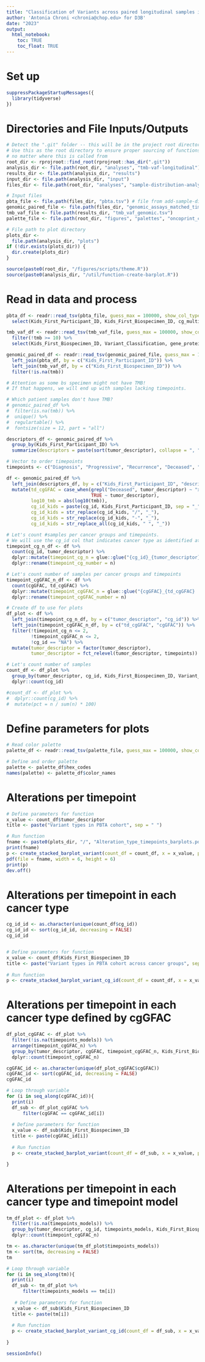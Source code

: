 ```yaml
---
title: "Classification of Variants across paired longitudinal samples in the PBTA Cohort"
author: 'Antonia Chroni <chronia@chop.edu> for D3B'
date: "2023"
output:
  html_notebook:
    toc: TRUE
    toc_float: TRUE
---
```


# Set up
```r
suppressPackageStartupMessages({
  library(tidyverse)
})
```

# Directories and File Inputs/Outputs
```r
# Detect the ".git" folder -- this will be in the project root directory
# Use this as the root directory to ensure proper sourcing of functions 
# no matter where this is called from
root_dir <- rprojroot::find_root(rprojroot::has_dir(".git"))
analysis_dir <- file.path(root_dir, "analyses", "tmb-vaf-longitudinal")
results_dir <- file.path(analysis_dir, "results")
input_dir <- file.path(analysis_dir, "input")
files_dir <- file.path(root_dir, "analyses", "sample-distribution-analysis", "results")

# Input files
pbta_file <- file.path(files_dir, "pbta.tsv") # file from add-sample-distribution module
genomic_paired_file <- file.path(files_dir, "genomic_assays_matched_time_points.tsv")
tmb_vaf_file <- file.path(results_dir, "tmb_vaf_genomic.tsv")
palette_file <- file.path(root_dir, "figures", "palettes", "oncoprint_color_palette.tsv")

# File path to plot directory
plots_dir <-
  file.path(analysis_dir, "plots")
if (!dir.exists(plots_dir)) {
  dir.create(plots_dir)
}

source(paste0(root_dir, "/figures/scripts/theme.R"))
source(paste0(analysis_dir, "/util/function-create-barplot.R"))
```

# Read in data and process

```r
pbta_df <- readr::read_tsv(pbta_file, guess_max = 100000, show_col_types = FALSE) %>% 
  select(Kids_First_Participant_ID, Kids_First_Biospecimen_ID, cg_multiple, cg_id, cgGFAC, tumor_descriptor)

tmb_vaf_df <- readr::read_tsv(tmb_vaf_file, guess_max = 100000, show_col_types = FALSE) %>% 
  filter(!tmb >= 10) %>% 
  select(Kids_First_Biospecimen_ID, Variant_Classification, gene_protein, mutation_count,	region_size, tmb, VAF)

genomic_paired_df <- readr::read_tsv(genomic_paired_file, guess_max = 100000, show_col_types = FALSE) %>%
  left_join(pbta_df, by = c("Kids_First_Participant_ID")) %>% 
  left_join(tmb_vaf_df, by = c("Kids_First_Biospecimen_ID")) %>%
  filter(!is.na(tmb))

# Attention as some bs specimen might not have TMB!
# If that happens, we will end up with samples lacking timepoints.

# Which patient samples don't have TMB?
# genomic_paired_df %>% 
#  filter(is.na(tmb)) %>% 
#  unique() %>% 
#  regulartable() %>%
#  fontsize(size = 12, part = "all")

descriptors_df <- genomic_paired_df %>%
  group_by(Kids_First_Participant_ID) %>%
  summarize(descriptors = paste(sort(tumor_descriptor), collapse = ", "),) 

# Vector to order timepoints
timepoints <- c("Diagnosis", "Progressive", "Recurrence", "Deceased", "Second Malignancy", "Unavailable")

df <- genomic_paired_df %>% 
  left_join(descriptors_df, by = c("Kids_First_Participant_ID", "descriptors")) %>% 
  mutate(td_cgGFAC = case_when(grepl("Deceased", tumor_descriptor) ~ "xDeceased",
                               TRUE ~ tumor_descriptor),
         log10_tmb = abs(log10(tmb)),
         cg_id_kids = paste(cg_id, Kids_First_Participant_ID, sep = "_"),
         cg_id_kids = str_replace(cg_id_kids, "/", "_"),
         cg_id_kids = str_replace(cg_id_kids, "-", "_"),
         cg_id_kids = str_replace_all(cg_id_kids, " ", "_"))

# Let's count #samples per cancer groups and timepoints.
# We will use the cg_id col that indicates cancer type as identified at the first diagnostic sample
timepoint_cg_n_df <- df %>% 
  count(cg_id, tumor_descriptor) %>% 
  dplyr::mutate(timepoint_cg_n = glue::glue("{cg_id}_{tumor_descriptor}  (N={n})")) %>% 
  dplyr::rename(timepoint_cg_number = n) 

# Let's count number of samples per cancer groups and timepoints 
timepoint_cgGFAC_n_df <- df %>% 
  count(cgGFAC, td_cgGFAC) %>% 
  dplyr::mutate(timepoint_cgGFAC_n = glue::glue("{cgGFAC}_{td_cgGFAC}  (N={n})")) %>% 
  dplyr::rename(timepoint_cgGFAC_number = n) 

# Create df to use for plots
df_plot <- df %>% 
  left_join(timepoint_cg_n_df, by = c("tumor_descriptor", "cg_id")) %>%
  left_join(timepoint_cgGFAC_n_df, by = c("td_cgGFAC", "cgGFAC")) %>% 
  filter(!timepoint_cg_n <= 2,
         !timepoint_cgGFAC_n <= 2,
         !cg_id == "NA") %>% 
  mutate(tumor_descriptor = factor(tumor_descriptor),
         tumor_descriptor = fct_relevel(tumor_descriptor, timepoints))

# Let's count number of samples 
count_df <- df_plot %>% 
  group_by(tumor_descriptor, cg_id, Kids_First_Biospecimen_ID, Variant_Classification) %>% 
  dplyr::count(cg_id) 

#count_df <- df_plot %>% 
#  dplyr::count(cg_id) %>% 
#  mutate(pct = n / sum(n) * 100)
``` 

# Define parameters for plots

```r
# Read color palette
palette_df <- readr::read_tsv(palette_file, guess_max = 100000, show_col_types = FALSE) 

# Define and order palette
palette <- palette_df$hex_codes
names(palette) <- palette_df$color_names

```

# Alterations per timepoint

```r
# Define parameters for function
x_value <- count_df$tumor_descriptor
title <- paste("Variant types in PBTA cohort", sep = " ")

# Run function
fname <- paste0(plots_dir, "/", "Alteration_type_timepoints_barplots.pdf")
print(fname)
p <- create_stacked_barplot_variant(count_df = count_df, x = x_value, palette = palette, title = title)
pdf(file = fname, width = 6, height = 6)
print(p)
dev.off()
```

# Alterations per timepoint in each cancer type

```r
cg_id_id <- as.character(unique(count_df$cg_id)) 
cg_id_id <- sort(cg_id_id, decreasing = FALSE)
cg_id_id


# Define parameters for function
x_value <- count_df$Kids_First_Biospecimen_ID
title <- paste("Variant types in PBTA cohort across cancer groups", sep = " ")
  
# Run function
p <- create_stacked_barplot_variant_cg_id(count_df = count_df, x = x_value, palette = palette, title = title)

```

# Alterations per timepoint in each cancer type defined by cgGFAC

```r
df_plot_cgGFAC <- df_plot %>%
  filter(!is.na(timepoints_models)) %>% 
  arrange(timepoint_cgGFAC_n) %>% 
  group_by(tumor_descriptor, cgGFAC, timepoint_cgGFAC_n, Kids_First_Biospecimen_ID, Variant_Classification) %>% 
  dplyr::count(timepoint_cgGFAC_n)

cgGFAC_id <- as.character(unique(df_plot_cgGFAC$cgGFAC)) 
cgGFAC_id <- sort(cgGFAC_id, decreasing = FALSE)
cgGFAC_id

# Loop through variable
for (i in seq_along(cgGFAC_id)){
  print(i)
  df_sub <- df_plot_cgGFAC %>%
      filter(cgGFAC == cgGFAC_id[i])
  
  # Define parameters for function
  x_value <- df_sub$Kids_First_Biospecimen_ID
  title <- paste(cgGFAC_id[i])
  
  # Run function
  p <- create_stacked_barplot_variant(count_df = df_sub, x = x_value, palette = palette, title = title)

}
```

# Alterations per timepoint in each cancer type and timepoint model

```r
tm_df_plot <- df_plot %>%
  filter(!is.na(timepoints_models)) %>% 
  group_by(tumor_descriptor, cg_id, timepoints_models, Kids_First_Biospecimen_ID, Variant_Classification) %>% 
  dplyr::count(timepoint_cgGFAC_n)

tm <- as.character(unique(tm_df_plot$timepoints_models))
tm <- sort(tm, decreasing = FALSE)
tm

# Loop through variable
for (i in seq_along(tm)){
  print(i)
  df_sub <- tm_df_plot %>%
      filter(timepoints_models == tm[i])
  
   # Define parameters for function
  x_value <- df_sub$Kids_First_Biospecimen_ID
  title <- paste(tm[i])
  
  # Run function
  p <- create_stacked_barplot_variant_cg_id(count_df = df_sub, x = x_value, palette = palette, title = title)
  
}
```


```r
sessionInfo()
```
